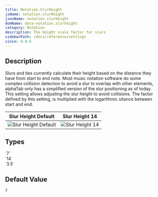 ```yaml
---
title: Notation.SlurHeight
jsName: notation.slurHeight
jsonName: notation.slurHeight
domName: data-notation.slurheight
category: Notation
description: The height scale factor for slurs
sidebarPath: /docs/reference/settings
since: 0.9.6
---
```



## Description

Slurs and ties currently calculate their height based on the distance they have from start to end note. Most music notation software do some complex collision detection to avoid a slur to overlap with other elements, alphaTab
only has a simplified version of the slur positioning as of today. This setting allows adjusting the slur height to avoid collisions. The factor defined by this setting, is multiplied with the logarithmic sitance between start and end. 

<PropertyDescription metadata={metadata} />

| Slur Height Default                                                    | Slur Height 14                                               |
|------------------------------------------------------------------------|--------------------------------------------------------------|
| ![Slur Height Default](/img/reference/property/slurheight-default.png) | ![Slur Height 14](/img/reference/property/slurheight-14.png)  |

## Types

<TypeTable>
    <TypeRow name="float" type="all">
        `7`<br />
        `14`<br />
        `3.5`
    </TypeRow>
</TypeTable>

## Default Value
`7`